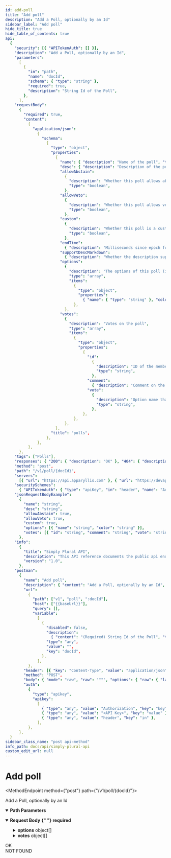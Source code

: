 ```yaml
---
id: add-poll
title: "Add poll"
description: "Add a Poll, optionally by an Id"
sidebar_label: "Add poll"
hide_title: true
hide_table_of_contents: true
api:
  {
    "security": [{ "APITokenAuth": [] }],
    "description": "Add a Poll, optionally by an Id",
    "parameters":
      [
        {
          "in": "path",
          "name": "docId",
          "schema": { "type": "string" },
          "required": true,
          "description": "String Id of the Poll",
        },
      ],
    "requestBody":
      {
        "required": true,
        "content":
          {
            "application/json":
              {
                "schema":
                  {
                    "type": "object",
                    "properties":
                      {
                        "name": { "description": "Name of the poll", "type": "string" },
                        "desc": { "description": "Description of the poll", "type": "string" },
                        "allowAbstain":
                          {
                            "description": "Whether this poll allows abstained votes",
                            "type": "boolean",
                          },
                        "allowVeto":
                          {
                            "description": "Whether this poll allows veto votes",
                            "type": "boolean",
                          },
                        "custom":
                          {
                            "description": "Whether this poll is a custom vote with custom answers",
                            "type": "boolean",
                          },
                        "endTime":
                          { "description": "Milliseconds since epoch for this timestamp/date" },
                        "supportDescMarkdown":
                          { "description": "Whether the description supports markdown" },
                        "options":
                          {
                            "description": "The options of this poll (if custom poll)",
                            "type": "array",
                            "items":
                              {
                                "type": "object",
                                "properties":
                                  { "name": { "type": "string" }, "color": { "type": "string" } },
                              },
                          },
                        "votes":
                          {
                            "description": "Votes on the poll",
                            "type": "array",
                            "items":
                              {
                                "type": "object",
                                "properties":
                                  {
                                    "id":
                                      {
                                        "description": "ID of the member who votes",
                                        "type": "string",
                                      },
                                    "comment":
                                      { "description": "Comment on the vote", "type": "string" },
                                    "vote":
                                      {
                                        "description": 'Option name that was voted (if not-custom, "yes", "no", "veto" or "abstain")',
                                        "type": "string",
                                      },
                                  },
                              },
                          },
                      },
                    "title": "polls",
                  },
              },
          },
      },
    "tags": ["Polls"],
    "responses": { "200": { "description": "OK" }, "404": { "description": "NOT FOUND" } },
    "method": "post",
    "path": "/v1/poll/{docId}",
    "servers":
      [{ "url": "https://api.apparyllis.com" }, { "url": "https://devapi.apparyllis.com" }],
    "securitySchemes":
      { "APITokenAuth": { "type": "apiKey", "in": "header", "name": "Authorization" } },
    "jsonRequestBodyExample":
      {
        "name": "string",
        "desc": "string",
        "allowAbstain": true,
        "allowVeto": true,
        "custom": true,
        "options": [{ "name": "string", "color": "string" }],
        "votes": [{ "id": "string", "comment": "string", "vote": "string" }],
      },
    "info":
      {
        "title": "Simply Plural API",
        "description": "This API reference documents the public api endpoints. You can see a list of all public endpoints here https://github.com/ApparyllisOrg/SimplyPluralApi/blob/main/src/api/v1/routes.ts",
        "version": "1.0",
      },
    "postman":
      {
        "name": "Add poll",
        "description": { "content": "Add a Poll, optionally by an Id", "type": "text/plain" },
        "url":
          {
            "path": ["v1", "poll", ":docId"],
            "host": ["{{baseUrl}}"],
            "query": [],
            "variable":
              [
                {
                  "disabled": false,
                  "description":
                    { "content": "(Required) String Id of the Poll", "type": "text/plain" },
                  "type": "any",
                  "value": "",
                  "key": "docId",
                },
              ],
          },
        "header": [{ "key": "Content-Type", "value": "application/json" }],
        "method": "POST",
        "body": { "mode": "raw", "raw": '""', "options": { "raw": { "language": "json" } } },
        "auth":
          {
            "type": "apikey",
            "apikey":
              [
                { "type": "any", "value": "Authorization", "key": "key" },
                { "type": "any", "value": "<API Key>", "key": "value" },
                { "type": "any", "value": "header", "key": "in" },
              ],
          },
      },
  }
sidebar_class_name: "post api-method"
info_path: docs/api/simply-plural-api
custom_edit_url: null
---
```



<h1 className={"openapi__heading"}>Add poll</h1>

<MethodEndpoint method={"post"} path={"/v1/poll/{docId}"}></MethodEndpoint>

Add a Poll, optionally by an Id

<details
  style={{ marginBottom: "1rem" }}
  className={"openapi-markdown__details"}
  data-collapsed={false}
  open={true}>
  <summary style={{}}>
    <strong>Path Parameters</strong>
  </summary>
  <div>
    <ul>
      <ParamsItem
        className={"paramsItem"}
        param={{
          in: "path",
          name: "docId",
          schema: { type: "string" },
          required: true,
          description: "String Id of the Poll",
        }}></ParamsItem>
    </ul>
  </div>
</details>
<MimeTabs className={"openapi-tabs__mime"}>
  <TabItem label={"application/json"} value={"application/json-schema"}>
    <details style={{}} className={"openapi-markdown__details"} data-collapsed={false} open={true}>
      <summary style={{ textAlign: "left" }}>
        <strong>Request Body</strong>
        <strong style={{ fontSize: "var(--ifm-code-font-size)", color: "var(--openapi-required)" }}>
          {" "}
          required
        </strong>
      </summary>
      <div style={{ textAlign: "left", marginLeft: "1rem" }}></div>
      <ul style={{ marginLeft: "1rem" }}>
        <SchemaItem
          collapsible={false}
          name={"name"}
          required={false}
          schemaName={"string"}
          qualifierMessage={undefined}
          schema={{ description: "Name of the poll", type: "string" }}></SchemaItem>
        <SchemaItem
          collapsible={false}
          name={"desc"}
          required={false}
          schemaName={"string"}
          qualifierMessage={undefined}
          schema={{ description: "Description of the poll", type: "string" }}></SchemaItem>
        <SchemaItem
          collapsible={false}
          name={"allowAbstain"}
          required={false}
          schemaName={"boolean"}
          qualifierMessage={undefined}
          schema={{
            description: "Whether this poll allows abstained votes",
            type: "boolean",
          }}></SchemaItem>
        <SchemaItem
          collapsible={false}
          name={"allowVeto"}
          required={false}
          schemaName={"boolean"}
          qualifierMessage={undefined}
          schema={{
            description: "Whether this poll allows veto votes",
            type: "boolean",
          }}></SchemaItem>
        <SchemaItem
          collapsible={false}
          name={"custom"}
          required={false}
          schemaName={"boolean"}
          qualifierMessage={undefined}
          schema={{
            description: "Whether this poll is a custom vote with custom answers",
            type: "boolean",
          }}></SchemaItem>
        <SchemaItem
          collapsible={false}
          name={"endTime"}
          required={false}
          schemaName={""}
          qualifierMessage={undefined}
          schema={{ description: "Milliseconds since epoch for this timestamp/date" }}></SchemaItem>
        <SchemaItem
          collapsible={false}
          name={"supportDescMarkdown"}
          required={false}
          schemaName={""}
          qualifierMessage={undefined}
          schema={{ description: "Whether the description supports markdown" }}></SchemaItem>
        <SchemaItem collapsible={true} className={"schemaItem"}>
          <details style={{}} className={"openapi-markdown__details"}>
            <summary style={{}}>
              <strong>options</strong>
              <span style={{ opacity: "0.6" }}> object[]</span>
            </summary>
            <div style={{ marginLeft: "1rem" }}>
              <div style={{ marginTop: ".5rem", marginBottom: ".5rem" }}>
                The options of this poll (if custom poll)
              </div>
              <li>
                <div
                  style={{
                    fontSize: "var(--ifm-code-font-size)",
                    opacity: "0.6",
                    marginLeft: "-.5rem",
                    paddingBottom: ".5rem",
                  }}>
                  Array [
                </div>
              </li>
              <SchemaItem
                collapsible={false}
                name={"name"}
                required={false}
                schemaName={"string"}
                qualifierMessage={undefined}
                schema={{ type: "string" }}></SchemaItem>
              <SchemaItem
                collapsible={false}
                name={"color"}
                required={false}
                schemaName={"string"}
                qualifierMessage={undefined}
                schema={{ type: "string" }}></SchemaItem>
              <li>
                <div
                  style={{
                    fontSize: "var(--ifm-code-font-size)",
                    opacity: "0.6",
                    marginLeft: "-.5rem",
                  }}>
                  ]
                </div>
              </li>
            </div>
          </details>
        </SchemaItem>
        <SchemaItem collapsible={true} className={"schemaItem"}>
          <details style={{}} className={"openapi-markdown__details"}>
            <summary style={{}}>
              <strong>votes</strong>
              <span style={{ opacity: "0.6" }}> object[]</span>
            </summary>
            <div style={{ marginLeft: "1rem" }}>
              <div style={{ marginTop: ".5rem", marginBottom: ".5rem" }}>Votes on the poll</div>
              <li>
                <div
                  style={{
                    fontSize: "var(--ifm-code-font-size)",
                    opacity: "0.6",
                    marginLeft: "-.5rem",
                    paddingBottom: ".5rem",
                  }}>
                  Array [
                </div>
              </li>
              <SchemaItem
                collapsible={false}
                name={"id"}
                required={false}
                schemaName={"string"}
                qualifierMessage={undefined}
                schema={{ description: "ID of the member who votes", type: "string" }}></SchemaItem>
              <SchemaItem
                collapsible={false}
                name={"comment"}
                required={false}
                schemaName={"string"}
                qualifierMessage={undefined}
                schema={{ description: "Comment on the vote", type: "string" }}></SchemaItem>
              <SchemaItem
                collapsible={false}
                name={"vote"}
                required={false}
                schemaName={"string"}
                qualifierMessage={undefined}
                schema={{
                  description:
                    'Option name that was voted (if not-custom, "yes", "no", "veto" or "abstain")',
                  type: "string",
                }}></SchemaItem>
              <li>
                <div
                  style={{
                    fontSize: "var(--ifm-code-font-size)",
                    opacity: "0.6",
                    marginLeft: "-.5rem",
                  }}>
                  ]
                </div>
              </li>
            </div>
          </details>
        </SchemaItem>
      </ul>
    </details>
  </TabItem>
</MimeTabs>
<div>
  <div>
    <ApiTabs>
      <TabItem label={"200"} value={"200"}>
        <div>OK</div>
        <div></div>
      </TabItem>
      <TabItem label={"404"} value={"404"}>
        <div>NOT FOUND</div>
        <div></div>
      </TabItem>
    </ApiTabs>
  </div>
</div>
